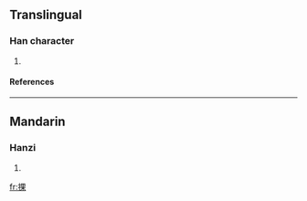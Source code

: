 ==Translingual==
===Han character===
{{Han char|rn=64|rad=手|as=08|sn=11|four=5609<sub>4</sub>|canj=手田木 (QWD), X手田木 (XQWD)}}
# {{defn|Han|sort=手08}}
====References====
{{Han ref|kx=0435.140|dkj=12206|dj=0784.310|hdz=31896.060|uh=6370|ud=25456|bh=D5A6|bd=54694}}
----
==Mandarin==
===Hanzi===
{{cmn-hanzi|pin=[[quán]] ([[quan2]]), [[wǒ]] ([[wo3]])|wg=ch'üan<sup>2</sup>, wo<sup>3</sup>}}
# {{defn|Mandarin}}

[[fr:捰]]